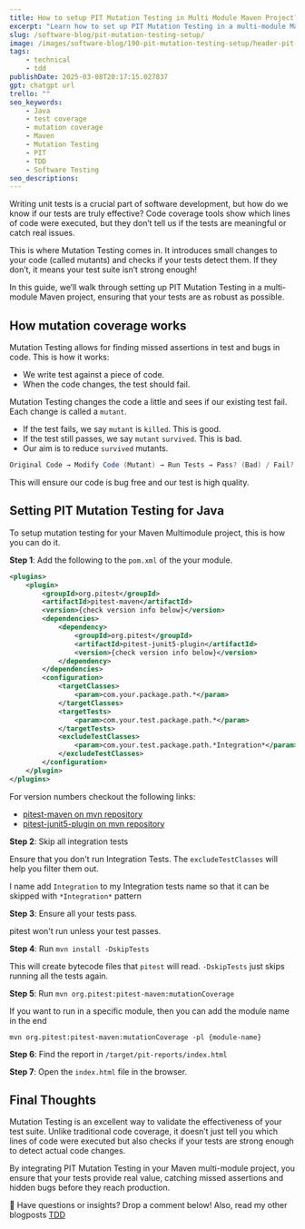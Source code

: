 ```yaml
---
title: How to setup PIT Mutation Testing in Multi Module Maven Project?
excerpt: "Learn how to set up PIT Mutation Testing in a multi-module Maven project to improve test quality by detecting untested code paths and potential bugs."
slug: /software-blog/pit-mutation-testing-setup/
image: /images/software-blog/190-pit-mutation-testing-setup/header-pit-mutation-testing-setup.png
tags:
    - technical
    - tdd
publishDate: 2025-03-08T20:17:15.027837
gpt: chatgpt url
trello: ""
seo_keywords: 
    - Java
    - test coverage
    - mutation coverage
    - Maven
    - Mutation Testing
    - PIT
    - TDD
    - Software Testing
seo_descriptions: 
---
```


Writing unit tests is a crucial part of software development, but how do we know if our tests are truly effective? Code coverage tools show which lines of code were executed, but they don’t tell us if the tests are meaningful or catch real issues.

This is where Mutation Testing comes in. It introduces small changes to your code (called mutants) and checks if your tests detect them. If they don’t, it means your test suite isn’t strong enough!

In this guide, we’ll walk through setting up PIT Mutation Testing in a multi-module Maven project, ensuring that your tests are as robust as possible.

## How mutation coverage works

Mutation Testing allows for finding missed assertions in test and  bugs in code. This is how it works:

- We write test against a piece of code.
- When the code changes, the test should fail.

Mutation Testing changes the code a little and sees if our existing test fail. Each change is called a `mutant`.

- If the test fails, we say `mutant` is `killed`. This is good.
- If the test still passes, we say `mutant` `survived`. This is bad.
- Our aim is to reduce `survived` mutants.

```java
Original Code → Modify Code (Mutant) → Run Tests → Pass? (Bad) / Fail? (Good)
```

This will ensure our code is bug free and our test is high quality.

## Setting PIT Mutation Testing for Java

To setup mutation testing for your Maven Multimodule project, this is how you can do it.

**Step 1**: Add the following to the `pom.xml` of the your module.

```xml
<plugins>
    <plugin>
        <groupId>org.pitest</groupId>
        <artifactId>pitest-maven</artifactId>
        <version>{check version info below}</version>
        <dependencies>
            <dependency>
                <groupId>org.pitest</groupId>
                <artifactId>pitest-junit5-plugin</artifactId>
                <version>{check version info below}</version>
            </dependency>
        </dependencies>
        <configuration>
            <targetClasses>
                <param>com.your.package.path.*</param>
            </targetClasses>
            <targetTests>
                <param>com.your.test.package.path.*</param>
            </targetTests>
            <excludeTestClasses>
                <param>com.your.test.package.path.*Integration*</param>
            </excludeTestClasses>
        </configuration>
    </plugin>
</plugins>
```

For version numbers checkout the following links:

- [pitest-maven on mvn repository](https://mvnrepository.com/artifact/org.pitest/pitest-maven)
- [pitest-junit5-plugin on mvn repository](https://mvnrepository.com/artifact/org.pitest/pitest-junit5-plugin)

**Step 2**: Skip all integration tests

Ensure that you don't run Integration Tests. The `excludeTestClasses` will help you filter them out.

I name add `Integration` to my Integration tests name so that it can be skipped with `*Integration*` pattern

**Step 3**: Ensure all your tests pass.

pitest won't run unless your test passes.

**Step 4**: Run `mvn install -DskipTests`

This will create bytecode files that `pitest` will read.  `-DskipTests` just skips running all the tests again.

**Step 5**: Run `mvn org.pitest:pitest-maven:mutationCoverage`

If you want to run in a specific module, then you can add the module name in the end

`mvn org.pitest:pitest-maven:mutationCoverage -pl {module-name}`

**Step 6**: Find the report in `/target/pit-reports/index.html`

**Step 7**: Open the `index.html` file in the browser.

## Final Thoughts

Mutation Testing is an excellent way to validate the effectiveness of your test suite. Unlike traditional code coverage, it doesn’t just tell you which lines of code were executed but also checks if your tests are strong enough to detect actual code changes.

By integrating PIT Mutation Testing in your Maven multi-module project, you ensure that your tests provide real value, catching missed assertions and hidden bugs before they reach production.

💬 Have questions or insights? Drop a comment below! Also, read my other blogposts [TDD](/tdd)
